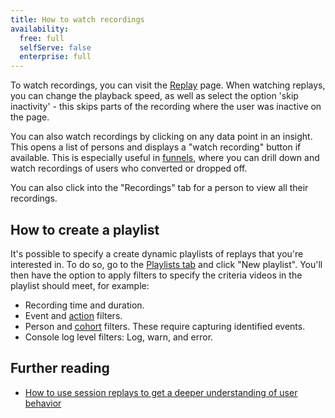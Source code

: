 ```yaml
---
title: How to watch recordings
availability:
  free: full
  selfServe: false
  enterprise: full
---
```



To watch recordings, you can visit the [Replay](https://app.posthog.com/replay) page. When watching replays, you can change the playback speed, as well as select the option 'skip inactivity' - this skips parts of the recording where the user was inactive on the page.

You can also watch recordings by clicking on any data point in an insight. This opens a list of persons and displays a "watch recording" button if available. This is especially useful in [funnels](/docs/product-analytics/funnels), where you can drill down and watch recordings of users who converted or dropped off. 

You can also click into the "Recordings" tab for a person to view all their recordings.

<ProductVideo
    videoLight={watchRecordingsLight} 
    videoDark={watchRecordingsDark}
    alt="How to watch recordings via insights" 
    classes="rounded"
/>

## How to create a playlist

It's possible to specify a create dynamic playlists of replays that you're interested in. To do so, go to the [Playlists tab](https://app.posthog.com/replay/playlists) and click "New playlist". You'll then have the option to apply filters to specify the criteria videos in the playlist should meet, for example:

- Recording time and duration.
- Event and [action](/docs/data/actions) filters.
- Person and [cohort](/docs/data/cohorts) filters. These require capturing identified events.
- Console log level filters: Log, warn, and error.

<ProductVideo
    videoLight={createPlaylistLight} 
    videoDark={createPlaylistDark}
    alt="How to create playlists" 
    classes="rounded"
/>

## Further reading

- [How to use session replays to get a deeper understanding of user behavior](/tutorials/explore-insights-session-recordings)

